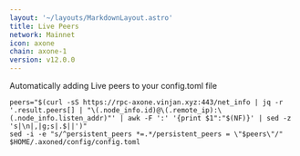 ```yaml
---
layout: '~/layouts/MarkdownLayout.astro'
title: Live Peers
network: Mainnet
icon: axone
chain: axone-1
version: v12.0.0
---
```

Automatically adding Live peers to your config.toml file
```
peers="$(curl -sS https://rpc-axone.vinjan.xyz:443/net_info | jq -r '.result.peers[] | "\(.node_info.id)@\(.remote_ip):\(.node_info.listen_addr)"' | awk -F ':' '{print $1":"$(NF)}' | sed -z 's|\n|,|g;s|.$||')"
sed -i -e "s/^persistent_peers *=.*/persistent_peers = \"$peers\"/" $HOME/.axoned/config/config.toml
```
